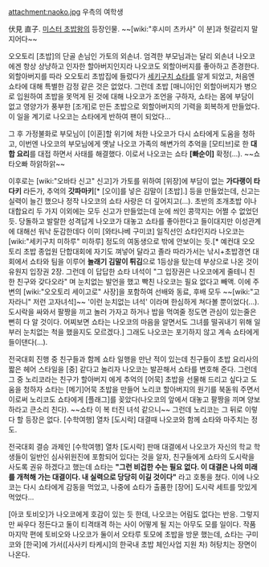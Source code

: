 attachment:naoko.jpg
우측의 여학생

伏見 直子. [[미스터 초밥왕]]의 등장인물. 
~~[wiki:"후시미 츠카사" 이 분]과 헛갈리지 말지어다~~

오오토리 [초밥]의 단골 손님인 가토의 외손녀. 엄격한 부모님과는 달리 외손녀 나오코에겐 항상 상냥하고 인자한 할아버지인지라 나오코도 외할아버지를 좋아하고 존경한다.
외할아버지를 따라 오오토리 초밥집에 들렀다가 [[세키구치 쇼타]]를 알게 되었고, 처음엔 쇼타에 대해 특별한 감정 같은 것은 없었다. 그런데 초밥 [매니아]인 외할아버지가 병으로 입원하여 초밥을 못먹게 된 것에 대해 나오코가 조언을 구하자, 쇼타는 몸에 부담이 없고 영양가가 풍부한 [조개]로 만든 초밥으로 외할아버지의 기력을 회복하게 만들었다. 이 일을 계기로 나오코는 쇼타에게 반하여 팬이 되었다...

그 후 가정불화로 부모님이 [이혼]할 위기에 처한 나오코가 다시 쇼타에게 도움을 청하고, 이번엔 나오코의 부모님에게 옛날 나오코 가족의 해변가의 추억을 [모티브]로 한 '''대합 요리'''를 대접 하면서 사태를 해결했다. 이로서 나오코는 쇼타 '''[빠순이]''' 확정(...). ~~쇼타오빠 하앍하앍~~

이후로는 [wiki:"오바타 신고" 신고]가 가토를 위하여 [위장]에 부담이 없는 '''가다랭이 타다키''' 라든가, 추억의 '''갓파마키'''[* [오이]를 넣은 김말이 [초밥].] 등을 만들었는데, 신고는 실력이 늘긴 했으나 정작 나오코의 쇼타 사랑은 더 깊어지고(...). 초반의 조개초밥 이나 대합요리 두 가지 이외에는 모두 신고가 만들었는데 눈에 씌인 콩깍지는 어쩔 수 없었던 듯. 당돌하고 발랄한 성격답게 나오코가 대놓고 쇼타를 좋아한다고 들이대지만 이성관계에 대해선 워낙 둔감한데다 이미 [와타나베 구미코] 일직선인 쇼타인지라 나오코는 [wiki:"세키구치 미하루" 미하루] 정도의 여동생으로 밖에 안보이는 듯.[* 예컨대 오오토리 초밥 종업원 단합대회에 자기도 껴넣어 달라고 졸라 따라가서는 낚시+초밥경연 대회에서 쇼타와 팀을 이루어 '''놀래기 김말이 튀김'''으로 1등상을 탔는데 부상으로 나온 것이 유원지 입장권 2장. 그런데 이 답답한 쇼타 녀석이 "그 입장권은 나오코에게 줄테니 친한 친구와 갖다오라" 며 눈치없는 발언을 했고 빡친 나오코는 필요 없다고 빼액. 이에 주변의 [wiki:"오오토리 세이고로" 사장]을 포함하여 선배와 동료, 후배 모두 ~~[wiki:"고자라니" 저런 고자녀석]~~ '이런 눈치없는 녀석' 이라며 한심하게 쳐다볼 뿐이었다(...). 도시락을 싸와서 팔짱을 끼고 놀러 가자고 하거나 밥을 먹여줄 정도면 관심이 있는줄은 뻔히 다 알 것이다. 어찌보면 쇼타는 나오코의 마음을 알면서도 그녀를 떨궈내기 위해 일부러 눈치없는 척을 했을지도 모르겠다.] 그래도 나오코는 포기하지 않고 계속 쇼타에게 들이댄다(...).

전국대회 진행 중 친구들과 함께 쇼타 일행을 만난 적이 있는데 친구들이 초밥 요리사의 짧은 헤어 스타일을 [중] 같다고 놀리자 나오코는 발끈해서 쇼타를 변호해 준다. 그런데 그 중 노리코라는 친구가 할아버지 에게 추억의 [어묵] 초밥을 선물해 드리고 싶다고 도움을 청하자 쇼타는 [메기]어묵 초밥을 만들어 노리코 할아버지의 원기를 북돋워 주면서 이로써 노리코도 쇼타에게 [플래그]를 꽂았다(나오코의 앞에서 대놓고 팔짱을 끼며 양보하라고 큰소리 친다). ~~쇼타 이 복 터진 녀석 같으니~~ 그런데 노리코는 그 뒤로 이렇다 할 등장은 없다. [수학여행] 열차 [도시락] 대결때 나오코와 함께 쇼타와 마주치는 정도.

전국대회 결승 과제인 [수학여행] 열차 [도시락] 판매 대결에서 나오코가 자신의 학교 학생들이 일반인 심사위원진에 포함되어 있다는 것을 알자, 친구들에게 쇼타의 도시락을 사도록 권유 하겠다고 했는데 쇼타는 '''"그런 비겁한 수는 필요 없다. 이 대결은 나의 미래를 개척해 가는 대결이다. 내 실력으로 당당히 이길 것이다"''' 라고 호통을 쳤다. 이에 나오코는 다시 쇼타에게 감동을 먹었고, 나중에 쇼타가 출품한 [장어] 도시락 세트를 맛있게 먹었다...  

[아코 토비오]가 나오코에게 호감이 있는 듯 한데, 나오코는 어림도 없다는 반응. 그렇지만 싸우다 정든다고 둘이 티격태격 하는 사이 어떻게 될 지는 아무도 모를 일이다. 작품 마지막 편에 토비오와 나오코가 둘이서 오타루 토모에 초밥을 방문 했는데, 쇼타는 구미코와 [한국]에 가서([사사키 타케시]의 한국내 초밥 체인사업 지원 차) 허탕치는 장면이 나온다. 
